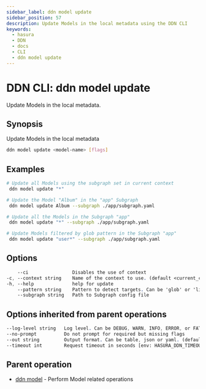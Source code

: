 ```yaml
---
sidebar_label: ddn model update
sidebar_position: 57
description: Update Models in the local metadata using the DDN CLI
keywords:
  - hasura
  - DDN
  - docs
  - CLI
  - ddn model update
---
```


# DDN CLI: ddn model update

Update Models in the local metadata.

## Synopsis

Update Models in the local metadata

```bash
ddn model update <model-name> [flags]
```

## Examples

```bash
# Update all Models using the subgraph set in current context
 ddn model update "*"

# Update the Model "Album" in the "app" Subgraph
 ddn model update Album --subgraph ./app/subgraph.yaml

# Update all the Models in the Subgraph "app"
 ddn model update "*" --subgraph ./app/subgraph.yaml

# Update Models filtered by glob pattern in the Subgraph "app"
 ddn model update "user*" --subgraph ./app/subgraph.yaml
```

## Options

```sass
    --ci                Disables the use of context
-c, --context string    Name of the context to use. (default <current_context>)
-h, --help              help for update
    --pattern string    Pattern to detect targets. Can be 'glob' or 'literal'. (default "glob")
    --subgraph string   Path to Subgraph config file
```

## Options inherited from parent operations

```sass
--log-level string   Log level. Can be DEBUG, WARN, INFO, ERROR, or FATAL. (default "INFO")
--no-prompt          Do not prompt for required but missing flags
--out string         Output format. Can be table, json or yaml. (default "table")
--timeout int        Request timeout in seconds [env: HASURA_DDN_TIMEOUT] (default 100)
```

## Parent operation

- [ddn model](/cli/commands/ddn_model) - Perform Model related operations
